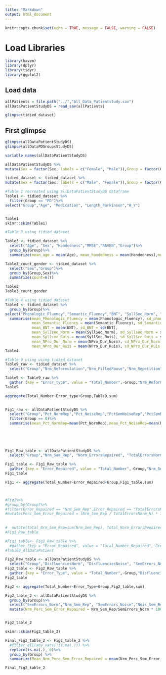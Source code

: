 ```yaml
---
title: "Markdown"
output: html_document
---
```


```r
knitr::opts_chunk$set(echo = TRUE, message = FALSE, warning = FALSE)
```

# Load Libraries
```r
library(haven)
library(dplyr)
library(tidyr)
library(ggplot2)
```
 


## Load data
```r

allPatients = file.path("../","All_Data_Patientstudy.sav")
allDataPatientStudyDS = read_sav(allPatients)

```
```r
glimpse(tidied_dataset)
```


## First glimpse
```r
glimpse(allDataPatientStudyDS)
glimpse(allDataPDGroupsStudyDS)
```
```r
variable.names(allDataPatientStudyDS)
```
```r
allDataPatientStudyDS %>%
mutate(Sex = factor(Sex, labels = c("Female", "Male")),Group = factor(Group, labels = c("PD", "Control")))


```
```r
tidied_dataset <- tidied_dataset %>%
mutate(Sex = factor(Sex, labels = c("Male", "Female")),Group = factor(Group, labels = c("Control", "PD")))
```
```r
#Table 1 recreated using allDataPatientStudyDS dataframe
Table1 <- tidied_dataset %>%
  filter(Group == "PD")%>%
select("Group","Age", "Medication", "Length_Parkinson","H_Y")


Table1
skimr::skim(Table1)
```


```r
#Table 3 using tidied_dataset

Table3 <- tidied_dataset %>%
  select("Age", "Sex", "Handedness","MMSE","RAVEN","Group")%>%
  group_by(Group)%>%
  summarize(mean_age = mean(Age), mean_handedness = mean(Handedness),mean_MMSE = mean(MMSE), mean_Raven = mean(RAVEN), count = n())

Table3_count_gender <- tidied_dataset %>%
  select("Sex","Group")%>%
  group_by(Group,Sex)%>%
  summarize(count=n())

Table3
Table3_count_gender


```


```r
#Table 4 using tidied dataset
Table4 <- tidied_dataset %>%
  group_by(Group)%>%
select("Phonologic_Fluency","Semantic_Fluency","BNT", "SyllSec_Norm", "SyllSec_Ruis", "NPro_Dur_Norm","NPro_Dur_Ruis")%>%
  summarise(mean_Phonologic_Fluency = mean(Phonologic_Fluency), sd_phonologic_fluency = sd(Phonologic_Fluency),
            mean_Semantic_Fluency = mean(Semantic_Fluency), sd_Semantic_Fluency = sd(Semantic_Fluency),
            mean_BNT = mean(BNT), sd_BNT = sd(BNT),
            mean_Syllsec_Norm = mean(SyllSec_Norm), sd_Syllsec_Norm = sd(SyllSec_Norm),
            mean_Syllsec_Ruis = mean(SyllSec_Ruis), sd_SyllSec_Ruis = sd(SyllSec_Ruis),
            mean_NPro_Dur_Norm = mean(NPro_Dur_Norm), sd_NPro_Dur_Norm = sd(NPro_Dur_Norm),
            mean_NPro_Dur_Ruis = mean(NPro_Dur_Ruis), sd_NPro_Dur_Ruis = sd(NPro_Dur_Ruis))
Table4

```


```r
#Table 9 using using tidied dataset
Table9_raw <- tidied_dataset %>%
  select("Group","Nrm_Reformulation","Nrm_FilledPause","Nrm_Repetition","Nois_Reformulation","Nois_FilledPause", "Nois_Repetition")

Table9 <- Table9_raw %>%
  gather (key = "Error_type", value = "Total_Number",-Group,"Nrm_Reformulation","Nrm_FilledPause","Nrm_Repetition","Nois_Reformulation","Nois_FilledPause", "Nois_Repetition")
Table9

aggregate(Total_Number~Error_type+Group,Table9,sum)
 

```
```r
Fig1_raw <- allDataPatientStudyDS %>%
  select("Group","Pct_NormRep","Pct_NoiseRep","PctSemNoiseRep","PctSemNormRep")%>%
  filter(Group == 0)%>%
  summarise(mean_Pct_NormRep=mean(Pct_NormRep),mean_Pct_NoiseRep=mean(Pct_NoiseRep),mean_PctSemNoiseRep=mean(PctSemNoiseRep),mean_PctSemNormRep=mean(PctSemNormRep))
 
 
 
  
```


```r
Fig1_Raw_table <- allDataPatientStudyDS %>% 
  select("Group","Nrm_Sem_Rep", "Norm_ErrorsRepaired", "TotalErrorsNorm_N", "Nois_Sem_Rep","Noise_ErrorsRepaired", "TotalErrorsNois_N") 

Fig1_table <- Fig1_Raw_table %>%
  gather (key = "Error_Repaired", value = "Total_Number",-Group,"Nrm_Sem_Rep", "Norm_ErrorsRepaired", "TotalErrorsNorm_N", "Nois_Sem_Rep","Noise_ErrorsRepaired", "TotalErrorsNois_N")
Fig1_table

Fig1 <- aggregate(Total_Number~Error_Repaired+Group,Fig1_table,sum)  



#Fig1%>%
#group_by(Group)%>%
#filter(Error_Repaired == "Nrm_Sem_Rep",Error_Repaired == "TotalErrorsNorm_N") %>%
#mutate(Perc_Sem_Error_Repaired = (Nrm_Sem_Rep / TotalErrorsNorm_N) * 100)
  
  
#  mutate(Total_Nrm_Sem_Rep=sum(Nrm_Sem_Rep), Total_Norm_ErrorsRepaired=sum(Norm_ErrorsRepaired), Total_TotalErrorsNorm_N = sum(TotalErrorsNorm_N), perc_Nrm_Sem_Rep = Total_Nrm_Sem_Rep / Total_TotalErrorsNorm_N, perc_Nrm_Total_Rep = Total_Norm_ErrorsRepaired/Total_TotalErrorsNorm_N,Total_Nois_Sem_Rep = sum(Nois_Sem_Rep),Total_Noise_ErrorsRepaired=sum(Noise_ErrorsRepaired),Total_TotalErrorsNois_N = sum(TotalErrorsNois_N), perc_Nois_Sem_Rep = Total_Nois_Sem_Rep / Total_TotalErrorsNois_N, perc_Nois_Total_Rep = Total_Noise_ErrorsRepaired/Total_TotalErrorsNois_N) 
#Fig1_Raw_table 

```

```r
#Fig1_table<- Fig1_Raw_table %>%
  #gather (key = "Error_Repaired", value = "Total_Number_Repaired",-Group,"Nrm_Reformulation","Nrm_FilledPause","Nrm_Repetition","Nois_Reformulation","Nois_FilledPause", "Nois_Repetition")
#Table9_AllDataPatient
```

```r
Fig2_Raw_table <- allDataPatientStudyDS %>% 
  select("Group","DisfluenciesNorm", "DisfluenciesNoise", "SemErrors_Norm","Nrm_Sem_Rep", "SemErrors_Noise","Nois_Sem_Rep", "Norm_ErrorsRepaired","Noise_ErrorsRepaired","TotalErrorsNorm_N","TotalErrorsNois_N" ) 
Fig2_table <- Fig2_Raw_table %>%
  gather (key = "Error_Type", value = "Total_Number",-Group,"DisfluenciesNorm", "DisfluenciesNoise", "SemErrors_Norm","Nrm_Sem_Rep", "SemErrors_Noise","Nois_Sem_Rep", "Norm_ErrorsRepaired","Noise_ErrorsRepaired","TotalErrorsNorm_N","TotalErrorsNois_N")
Fig2_table

Fig2 <- aggregate(Total_Number~Error_Type+Group,Fig2_table,sum)  


```
```r
Fig2_table_2 <- allDataPatientStudyDS %>%
  group_by(Group)%>%
  select("SemErrors_Norm","Nrm_Sem_Rep", "SemErrors_Noise","Nois_Sem_Rep", "Norm_ErrorsRepaired","Noise_ErrorsRepaired","TotalErrorsNorm_N","TotalErrorsNois_N" )%>%
  mutate(Nrm_Perc_Sem_Error_Repaired = Nrm_Sem_Rep/SemErrors_Norm * 100, Nois_Per_Sem_Error_Repaired = Nois_Sem_Rep/SemErrors_Noise *100, Nrm_Perc_Total_Error_Rep = Norm_ErrorsRepaired/TotalErrorsNorm_N *100, Nois_Per_Total_Error_Rep = Noise_ErrorsRepaired/TotalErrorsNois_N *100)


Fig2_table_2

skimr::skim(Fig2_table_2)


```
```r
Final_Fig2_table_2 <- Fig2_table_2 %>%
  #filter_all(any_vars(!is.na(.))) %>%
  replace(is.na(.), 0)%>%
  group_by(Group) %>% 
  summarize(Mean_Nrm_Perc_Sem_Error_Repaired = mean(Nrm_Perc_Sem_Error_Repaired),Mean_Nois_Per_Sem_Error_Repaired = mean(Nois_Per_Sem_Error_Repaired), Mean_Nrm_Perc_Total_Error_Repaired = mean(Nrm_Perc_Total_Error_Rep),Mean_Nois_Perc_Total_Error_Repaired = mean(Nois_Per_Total_Error_Rep))

Final_Fig2_table_2   
```




